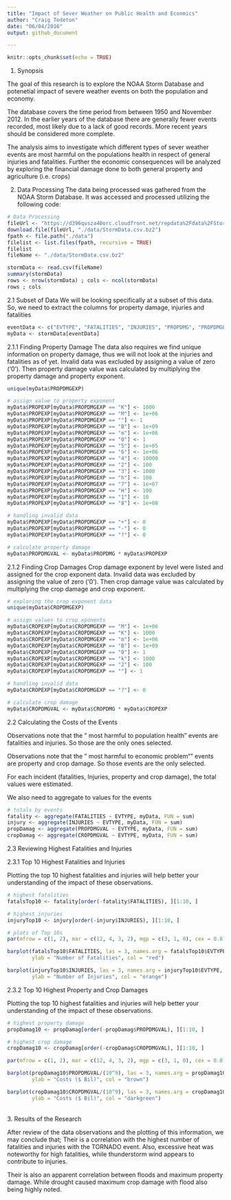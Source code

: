 ```yaml
---
title: "Impact of Sever Weather on Public Health and Econmics"
author: "Craig Tedeton"
date: "06/04/2016"
output: github_document

---
```


```r
knitr::opts_chunk$set(echo = TRUE)
```

1. Synopsis

The goal of this research is to explore the NOAA Storm Database and potenetial impact of 
severe weather events on both the population and economy.

The database covers the time period from between 1950 and November 2012. In the earlier years 
of the database there are generally fewer events recorded, most likely due to a lack of good records. 
More recent years should be considered more complete.

The analysis aims to investigate which different types of sever weather events are most harmful on the 
populations health in respect of general injuries and fatalities. Further the economic consequences will 
be analyzed by exploring the financial damage done to both general property and agriculture (i.e. crops)

2. Data Processing
The data being processed was gathered from the NOAA Storm Database. It was accessed and processed utilizing the following code:

```r
# Data Processing
fileUrl <- "https://d396qusza40orc.cloudfront.net/repdata%2Fdata%2FStormData.csv.bz2"
download.file(fileUrl, "./data/StormData.csv.bz2")
fpath <- file.path("./data")
filelist <- list.files(fpath, recursive = TRUE)
filelist
fileName <- "./data/StormData.csv.bz2"

stormData <- read.csv(fileName)
summary(stormData)
rows <- nrow(stormData) ; cols <- ncol(stormData)
rows ; cols
```

2.1 Subset of Data
We will be looking specifically at a subset of this data. So, we need to extract 
the columns for property damage, injuries and fatalities
```r
eventData <- c("EVTYPE", "FATALITIES", "INJURIES", "PROPDMG", "PROPDMGEXP", "CROPDMG", "CROPDMGEXP")
myData <- stormData[eventData]

```
2.1.1 Finding Property Damage 
The data also requires we find unique information on property damage, thus we will not look
at the injuries and fatalities as of yet. Invalid data was excluded by assigning a value of zero (‘0’). 
Then property damage value was calculated by multiplying the property damage and property exponent.
```r
unique(myData$PROPDMGEXP)

# assign value to property exponent
myData$PROPEXP[myData$PROPDMGEXP == "K"] <- 1000
myData$PROPEXP[myData$PROPDMGEXP == "M"] <- 1e+06
myData$PROPEXP[myData$PROPDMGEXP == ""] <- 1
myData$PROPEXP[myData$PROPDMGEXP == "B"] <- 1e+09
myData$PROPEXP[myData$PROPDMGEXP == "m"] <- 1e+06
myData$PROPEXP[myData$PROPDMGEXP == "0"] <- 1
myData$PROPEXP[myData$PROPDMGEXP == "5"] <- 1e+05
myData$PROPEXP[myData$PROPDMGEXP == "6"] <- 1e+06
myData$PROPEXP[myData$PROPDMGEXP == "4"] <- 10000
myData$PROPEXP[myData$PROPDMGEXP == "2"] <- 100
myData$PROPEXP[myData$PROPDMGEXP == "3"] <- 1000
myData$PROPEXP[myData$PROPDMGEXP == "h"] <- 100
myData$PROPEXP[myData$PROPDMGEXP == "7"] <- 1e+07
myData$PROPEXP[myData$PROPDMGEXP == "H"] <- 100
myData$PROPEXP[myData$PROPDMGEXP == "1"] <- 10
myData$PROPEXP[myData$PROPDMGEXP == "8"] <- 1e+08

# handling invalid data
myData$PROPEXP[myData$PROPDMGEXP == "+"] <- 0
myData$PROPEXP[myData$PROPDMGEXP == "-"] <- 0
myData$PROPEXP[myData$PROPDMGEXP == "?"] <- 0

# calculate property damage
myData$PROPDMGVAL <- myData$PROPDMG * myData$PROPEXP
```

2.1.2 Finding Crop Damages
Crop damage exponent by level were listed and assigned for the crop exponent data. 
Invalid data was excluded by assigning the value of zero (‘0’). Then crop damage value was calculated by 
multiplying the crop damage and crop exponent.
```r
# exploring the crop exponent data
unique(myData$CROPDMGEXP)

# assign values to crop xponents
myData$CROPEXP[myData$CROPDMGEXP == "M"] <- 1e+06
myData$CROPEXP[myData$CROPDMGEXP == "K"] <- 1000
myData$CROPEXP[myData$CROPDMGEXP == "m"] <- 1e+06
myData$CROPEXP[myData$CROPDMGEXP == "B"] <- 1e+09
myData$CROPEXP[myData$CROPDMGEXP == "0"] <- 1
myData$CROPEXP[myData$CROPDMGEXP == "k"] <- 1000
myData$CROPEXP[myData$CROPDMGEXP == "2"] <- 100
myData$CROPEXP[myData$CROPDMGEXP == ""] <- 1

# handling invalid data
myData$CROPEXP[myData$CROPDMGEXP == "?"] <- 0

# calculate crop damage
myData$CROPDMGVAL <- myData$CROPDMG * myData$CROPEXP
```

2.2 Calculating the Costs of the Events

Observations note that the " most harmful to population health" events are fatalities and injuries. So those are the only ones selected.

Observations note that the " most harmful to economic problem“” events are property and crop damage. So those events are the only selected.

For each incident (fatalities, Injuries, property and crop damage), the total values were estimated.

We also need to aggregate to values for the events

```r
# totals by events
fatality <- aggregate(FATALITIES ~ EVTYPE, myData, FUN = sum)
injury <- aggregate(INJURIES ~ EVTYPE, myData, FUN = sum)
propDamag <- aggregate(PROPDMGVAL ~ EVTYPE, myData, FUN = sum)
cropDamag <- aggregate(CROPDMGVAL ~ EVTYPE, myData, FUN = sum)
```

2.3 Reviewing Highest Fatalities and Injuries

2.3.1 Top 10 Highest Fatalities and Injuries

Plotting the top 10 highest fatalities and injuries will help better your understanding of the impact of these observations.

```r
# highest fatalities
fatalsTop10 <- fatality[order(-fatality$FATALITIES), ][1:10, ]

# highest injuries
injuryTop10 <- injury[order(-injury$INJURIES), ][1:10, ]

# plots of Top 10s
par(mfrow = c(1, 2), mar = c(12, 4, 3, 2), mgp = c(3, 1, 0), cex = 0.8)

barplot(fatalsTop10$FATALITIES, las = 3, names.arg = fatalsTop10$EVTYPE, main = "Top 10 Events-Highest Fatalities", 
        ylab = "Number of Fatalities", col = "red")

barplot(injuryTop10$INJURIES, las = 3, names.arg = injuryTop10$EVTYPE, main = "Top 10 Events-Highest Injuries", 
        ylab = "Number of Injuries", col = "orange")

```

2.3.2 Top 10 Highest Property and Crop Damages

Plotting the top 10 highest fatalities and injuries will help better your understanding of the impact of these observations.


```r
# highest property damage
propDamag10 <- propDamag[order(-propDamag$PROPDMGVAL), ][1:10, ]

# highest crop damage
cropDamag10 <- cropDamag[order(-cropDamag$CROPDMGVAL), ][1:10, ]

par(mfrow = c(1, 2), mar = c(12, 4, 3, 2), mgp = c(3, 1, 0), cex = 0.8)

barplot(propDamag10$PROPDMGVAL/(10^9), las = 3, names.arg = propDamag10$EVTYPE, main = "Events with Highest Property Damage", 
        ylab = "Costs ($ Bil)", col = "brown")

barplot(cropDamag10$CROPDMGVAL/(10^9), las = 3, names.arg = cropDamag10$EVTYPE, main = "Events With Highest Crop Damage", 
        ylab = "Costs ($ Bil)", col = "darkgreen")
```
<br>
3. Results of the Research

After review of the data observations and the plotting of this information, we may conclude that;
Their is a correlation with the highest number of fatalities and injuries with the TORNADO event. Also, excessive heat was noteworthy for high fatalities, while thunderstorm wind appears to contribute to injuries.

Their is also an apparent correlation between floods and maximum property damage. While drought caused maximum crop damage with flood also being highly noted.

